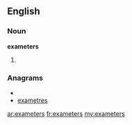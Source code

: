 ==English==

===Noun===
'''exameters'''

# {{plural of|[[exameter]]}}

===Anagrams===
* {{alphagram|aeeemrstx}}
* [[exametres#English|exametres]]

[[ar:exameters]]
[[fr:exameters]]
[[my:exameters]]